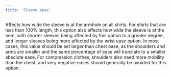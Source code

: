 ```yaml
---
title: 'Sleeve ease'
---
```


Affects how wide the sleeve is at the armhole on all shirts. For shirts that are less than 100% length, this option also affects how wide the sleeve is at the hem, with shorter sleeves being affected by this option to a greater degree, and longer sleeves being more affected by the wrist ease option. In most cases, this value should be set larger than chest ease, as the shoulders and arms are smaller and the same percentage of ease will translate to a smaller absolute ease. For compression clothes, shoulders also need more mobility than the chest, and very negative eases should generally be avoided for this option.
